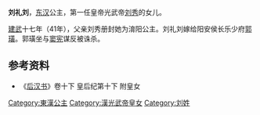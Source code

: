 {{東亞女性歷史人物
| 名稱=淯阳公主
| 身份=[[汉朝|汉朝]]公主
| 畫像=
| 說明=
| 姓=刘
| 名=礼刘
| 封爵=[[公主|公主]]
| 位號=
| 封號=淯阳公主
| 出生年=
| 逝世年=
| 諡號=
| 墳墓=
| 父親=[[刘秀|光武帝刘秀]]
| 母親=
| 兄弟=
|嫡母=
|}}
'''刘礼刘'''，[[东汉|东汉]]公主，第一任皇帝光武帝[[刘秀|刘秀]]的女儿。

[[建武_(东汉)|建武]]十七年（41年），父亲刘秀册封她为淯阳公主。刘礼刘嫁给阳安侯长乐少府[[郭璜|郭璜]]。郭璜坐与[[窦宪|窦宪]]谋反被诛杀。

==参考资料==
*《[[后汉书|后汉书]]》卷十下 皇后纪第十下 附皇女

[[Category:東漢公主|Category:東漢公主]]
[[Category:漢光武帝皇女|Category:漢光武帝皇女]]
[[Category:刘姓|Category:刘姓]]